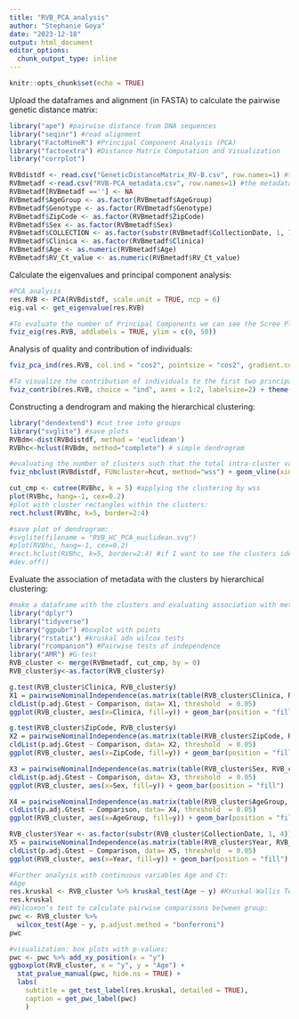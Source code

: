 ```yaml
---
title: "RVB_PCA_analysis"
author: "Stephanie Goya"
date: "2023-12-18"
output: html_document
editor_options: 
  chunk_output_type: inline
---
```


```r
knitr::opts_chunk$set(echo = TRUE)
```

Upload the dataframes and alignment (in FASTA) to calculate the pairwise genetic distance matrix:
```r
library("ape") #pairwise distance from DNA sequences
library("seqinr") #read alignment 
library("FactoMineR") #Principal Component Analysis (PCA)
library("factoextra") #Distance Matrix Computation and Visualization
library("corrplot") 

RVBdistdf <- read.csv("GeneticDistanceMatrix_RV-B.csv", row.names=1) #the pairwise genetic distance dataframe
RVBmetadf <-read.csv("RVB-PCA_metadata.csv", row.names=1) #the metadata associated to sequences/individuals
RVBmetadf[RVBmetadf ==''] <- NA
RVBmetadf$AgeGroup <- as.factor(RVBmetadf$AgeGroup)
RVBmetadf$Genotype <- as.factor(RVBmetadf$Genotype)
RVBmetadf$ZipCode <- as.factor(RVBmetadf$ZipCode)
RVBmetadf$Sex <- as.factor(RVBmetadf$Sex)
RVBmetadf$COLLECTION <- as.factor(substr(RVBmetadf$CollectionDate, 1, 7))
RVBmetadf$Clinica <- as.factor(RVBmetadf$Clinica)
RVBmetadf$Age <- as.numeric(RVBmetadf$Age)
RVBmetadf$RV_Ct_value <- as.numeric(RVBmetadf$RV_Ct_value)
```

Calculate the eigenvalues and principal component analysis: 
```r
#PCA analysis
res.RVB <- PCA(RVBdistdf, scale.unit = TRUE, ncp = 6)
eig.val <- get_eigenvalue(res.RVB)

#To evaluate the number of Principal Components we can see the Scree Plot, which is the plot of the eigenvalues ordered from largest to the smallest.
fviz_eig(res.RVB, addlabels = TRUE, ylim = c(0, 50))
```

Analysis of quality and contribution of individuals: 
```r
fviz_pca_ind(res.RVB, col.ind = "cos2", pointsize = "cos2", gradient.cols = c("#00AFBB", "#E7B800", "#FC4E07"), labelsize=2)

#To visualize the contribution of individuals to the first two principal components:
fviz_contrib(res.RVB, choice = "ind", axes = 1:2, labelsize=2) + theme(text = element_text(size=7))
```

Constructing a dendrogram and making the hierarchical clustering:
```r
library("dendextend") #cut tree into groups
library("svglite") #save plots
RVBdm<-dist(RVBdistdf, method = 'euclidean') 
RVBhc<-hclust(RVBdm, method="complete") # simple dendrogram

#evaluating the number of clusters such that the total intra-cluster variation (total within-cluster sum of square, WSS) is minimized:
fviz_nbclust(RVBdistdf, FUNcluster=hcut, method="wss") + geom_vline(xintercept = 5, linetype = 2)

cut_cmp <- cutree(RVBhc, k = 5) #applying the clustering by wss
plot(RVBhc, hang=-1, cex=0.2) 
#plot with cluster rectangles within the clusters:
rect.hclust(RVBhc, k=5, border=2:4)

#save plot of dendrogram:
#svglite(filename = "RVB_HC_PCA_euclidean.svg")
#plot(RVBhc, hang=-1, cex=0.2) 
#rect.hclust(RVBhc, k=5, border=2:4) #if I want to see the clusters identified by a rectangle
#dev.off()
```


Evaluate the association of metadata with the clusters by hierarchical clustering:
```r
#make a dataframe with the clusters and evaluating association with metadata using G test of independence between groups:
library("dplyr")
library("tidyverse")
library("ggpubr") #boxplot with points
library("rstatix") #kruskal adn wilcox tests
library("rcompanion") #Pairwise tests of independence
library("AMR") #G-test
RVB_cluster <- merge(RVBmetadf, cut_cmp, by = 0)
RVB_cluster$y<-as.factor(RVB_cluster$y)

g.test(RVB_cluster$Clinica, RVB_cluster$y)
X1 = pairwiseNominalIndependence(as.matrix(table(RVB_cluster$Clinica, RVB_cluster$y)), compare = "column", fisher = FALSE, chisq = FALSE, method = "bonferroni", digits = 3)
cldList(p.adj.Gtest ~ Comparison, data= X1, threshold  = 0.05)
ggplot(RVB_cluster, aes(x=Clinica, fill=y)) + geom_bar(position = "fill")

g.test(RVB_cluster$ZipCode, RVB_cluster$y)
X2 = pairwiseNominalIndependence(as.matrix(table(RVB_cluster$ZipCode, RVB_cluster$y)), compare = "column", fisher = FALSE, chisq = FALSE, method = "bonferroni", digits = 3)
cldList(p.adj.Gtest ~ Comparison, data= X2, threshold  = 0.05)
ggplot(RVB_cluster, aes(x=ZipCode, fill=y)) + geom_bar(position = "fill") + theme(axis.text.x = element_text(angle = 45, hjust = 1)) 

X3 = pairwiseNominalIndependence(as.matrix(table(RVB_cluster$Sex, RVB_cluster$y)), compare = "column", fisher = FALSE, chisq = FALSE, method = "bonferroni", digits = 3)
cldList(p.adj.Gtest ~ Comparison, data= X3, threshold  = 0.05)
ggplot(RVB_cluster, aes(x=Sex, fill=y)) + geom_bar(position = "fill")

X4 = pairwiseNominalIndependence(as.matrix(table(RVB_cluster$AgeGroup, RVB_cluster$y)), compare = "column", fisher = FALSE, chisq = FALSE, method = "bonferroni", digits = 3) 
cldList(p.adj.Gtest ~ Comparison, data= X4, threshold  = 0.05)
ggplot(RVB_cluster, aes(x=AgeGroup, fill=y)) + geom_bar(position = "fill") + scale_x_discrete(limits = c("less5", "5-17", "18-65", "more65"))

RVB_cluster$Year <- as.factor(substr(RVB_cluster$CollectionDate, 1, 4))
X5 = pairwiseNominalIndependence(as.matrix(table(RVB_cluster$Year, RVB_cluster$y)), compare = "column", fisher = FALSE, chisq = FALSE, method = "bonferroni", digits = 3)
cldList(p.adj.Gtest ~ Comparison, data= X5, threshold  = 0.05)
ggplot(RVB_cluster, aes(x=Year, fill=y)) + geom_bar(position = "fill")

#Further analysis with continuous variables Age and Ct:
#Age
res.kruskal <- RVB_cluster %>% kruskal_test(Age ~ y) #Kruskal-Wallis Test
res.kruskal
#Wilcoxon’s test to calculate pairwise comparisons between group:
pwc <- RVB_cluster %>% 
  wilcox_test(Age ~ y, p.adjust.method = "bonferroni") 
pwc

#visualization: box plots with p-values:
pwc <- pwc %>% add_xy_position(x = "y")
ggboxplot(RVB_cluster, x = "y", y = "Age") +
  stat_pvalue_manual(pwc, hide.ns = TRUE) +
  labs(
    subtitle = get_test_label(res.kruskal, detailed = TRUE),
    caption = get_pwc_label(pwc)
    )
```

